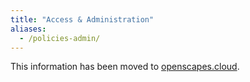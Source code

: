 ```yaml
---
title: "Access & Administration"
aliases: 
  - /policies-admin/
---
```


This information has been moved to [openscapes.cloud](https://openscapes.cloud).
